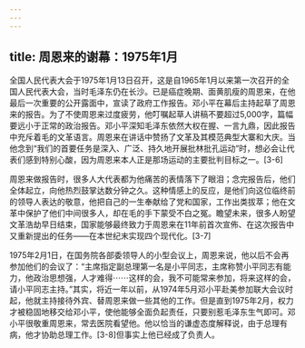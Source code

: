 ```yaml
---
---
---
```

title: 周恩来的谢幕：1975年1月
---



全国人民代表大会于1975年1月13日召开，这是自1965年1月以来第一次召开的全国人民代表大会，当时毛泽东仍在长沙。已是癌症晚期、面黄肌瘦的周恩来，在他最后一次重要的公开露面中，宣读了政府工作报告。邓小平在幕后主持起草了周恩来的报告。为了不使周恩来过度疲劳，他叮嘱起草人讲稿不要超过5,000字，篇幅要远小于正常的政治报告。邓小平深知毛泽东依然大权在握、一言九鼎，因此报告中充斥着毛的文革语言。周恩来在讲话中赞扬了文革及其模范典型大寨和大庆。当他念到“我们的首要任务是深入、广泛、持久地开展批林批孔运动”时，想必会让代表们感到特别心酸，因为周恩来本人正是那场运动的主要批判目标之一。[3-6]

周恩来做报告时，很多人大代表都为他痛苦的表情落下了眼泪；念完报告后，他们全体起立，向他热烈鼓掌达数分钟之久。这种情感上的反应，是他们向这位临终前的领导人表达的敬意，他把自己的一生奉献给了党和国家，工作出类拔萃；他在文革中保护了他们中间很多人，却在毛的手下蒙受不白之冤。瞻望未来，很多人盼望文革浩劫早日结束，国家能够最终致力于周恩来在11年前首次宣佈、在这次报告中又重新提出的任务——在本世纪末实现四个现代化。[3-7]

1975年2月1日，在国务院各部委领导人的小型会议上，周恩来说，他以后不会再参加他们的会议了：“主席指定副总理第一名是小平同志，主席称赞小平同志有能力，他政治思想强，人才难得⋯⋯这样的会，我不可能常来参加，将来这样的会，请小平同志主持。”其实，将近一年以前，从1974年5月邓小平赴美参加联大会议时起，他就主持接待外宾、替周恩来做一些其他的工作。但是直到1975年2月，权力才被稳固地移交给邓小平，使他能够全面负起责任，只要别惹毛泽东生气即可。邓小平很敬重周恩来，常去医院看望他。他以恰当的谦虚态度解释说，由于总理有病，他才协助总理工作。[3-8]但事实上他已经成了负责人。